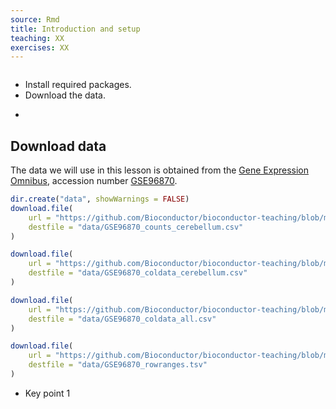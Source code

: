 ```yaml
---
source: Rmd
title: Introduction and setup
teaching: XX
exercises: XX
---
```


```r
```

::::::::::::::::::::::::::::::::::::::: objectives

- Install required packages.
- Download the data.

::::::::::::::::::::::::::::::::::::::::::::::::::

:::::::::::::::::::::::::::::::::::::::: questions

- 
::::::::::::::::::::::::::::::::::::::::::::::::::

## Download data

The data we will use in this lesson is obtained from the [Gene Expression Omnibus](https://www.ncbi.nlm.nih.gov/geo/), accession number [GSE96870](https://www.ncbi.nlm.nih.gov/geo/query/acc.cgi?acc=GSE96870).

```r
dir.create("data", showWarnings = FALSE)
download.file(
    url = "https://github.com/Bioconductor/bioconductor-teaching/blob/master/data/GSE96870/GSE96870_counts_cerebellum.csv?raw=true", 
    destfile = "data/GSE96870_counts_cerebellum.csv"
)

download.file(
    url = "https://github.com/Bioconductor/bioconductor-teaching/blob/master/data/GSE96870/GSE96870_coldata_cerebellum.csv?raw=true", 
    destfile = "data/GSE96870_coldata_cerebellum.csv"
)

download.file(
    url = "https://github.com/Bioconductor/bioconductor-teaching/blob/master/data/GSE96870/GSE96870_coldata_all.csv?raw=true", 
    destfile = "data/GSE96870_coldata_all.csv"
)

download.file(
    url = "https://github.com/Bioconductor/bioconductor-teaching/blob/master/data/GSE96870/GSE96870_rowranges.tsv?raw=true", 
    destfile = "data/GSE96870_rowranges.tsv"
)
```

:::::::::::::::::::::::::::::::::::::::: keypoints

- Key point 1

::::::::::::::::::::::::::::::::::::::::::::::::::



